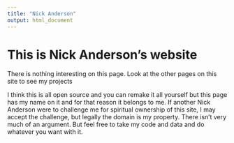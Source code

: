 ```yaml
---
title: "Nick Anderson"
output: html_document
---
```


# **This is Nick Anderson's website**

There is nothing interesting on this page. Look at the other pages on this site to see my projects

</div>
<div class="col-sm-6">

I think this is all open source and you can remake it all yourself but this page has my name on it and for that reason it belongs to me. If another Nick Anderson were to challenge me for spiritual ownership of this site, I may accept the challenge, but legally the domain is my property. There isn't very much of an argument. But feel free to take my code and data and do whatever you want with it. 

</a>
</div>









<style type="text/css">
.title {
  display: none;
}

.navbar-default {
    background-color: #640000 !important;
    
}

<!-- .navbar-nav { -->
<!--   color:white !important; -->

<!-- } -->

.navbar .navbar-brand, .navbar .navbar-nav .nav-links  {
  color: white;
}

.navbar-default .navbar-nav>li>a {
    color: white !important;
    font-weight: 150;
}

.navbar-nav > .active > a { 
    background-color: #006400 !important;
    font-weight: 175;
}

#getting-started img {
  margin-right: 10px;
  margin-left: 5px;
}


</style>

<div class="row" style="padding-top: 30px;">
<div class="col-sm-6">
